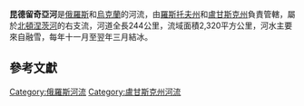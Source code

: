 {{Infobox river
  | name              = 昆德留奇亞河
| native_name  ={{native name|ru|Кундрючья}}
| image             = 
  | image_size        = 
  | image_caption     = 
  | source1_location  = 
  | source1_coordinates= {{coord|48|02|44|N|39|37|45|E}}
  | mouth             = [[北頓涅茨河|北頓涅茨河]]
  | mouth_coordinates = {{coord|47|43|44|N|40|56|28|E|display=inline,title}}
  | subdivision_type1 = 國家
 | subdivision_name1 = [[俄羅斯|俄羅斯]]，[[烏克蘭|烏克蘭]]
| subdivision_type2  = 地區
| subdivision_name2  = [[羅斯托夫州|羅斯托夫州]], [[盧甘斯克州|盧甘斯克州]]
  | length            = {{convert|244|km|abbr=on}}<ref name="gse">{{GSE|067450}}</ref><ref name="gvr">{{GVR|171685}}</ref>
 | source1_elevation = 
  | mouth_elevation   = 
  | discharge1_avg    = 
  | basin_size        = {{convert|2320|km2|abbr=on}}<ref name="gse" /><ref name="gvr" />
  | progression       = {{RDonets}}
}}
'''昆德留奇亞河'''是[[俄羅斯|俄羅斯]]和[[烏克蘭|烏克蘭]]的河流，由[[羅斯托夫州|羅斯托夫州]]和[[盧甘斯克州|盧甘斯克州]]負責管轄，屬於[[北頓涅茨河|北頓涅茨河]]的右支流，河道全長244公里，流域面積2,320平方公里，河水主要來自融雪，每年十一月至翌年三月結冰。

==參考文獻==
{{reflist}}
{{DEFAULTSORT:Кундрюча}}
[[Category:俄羅斯河流|Category:俄羅斯河流]]
[[Category:盧甘斯克州河流|Category:盧甘斯克州河流]]


{{Russia-geo-stub}}
{{Ukraine-river-stub}}